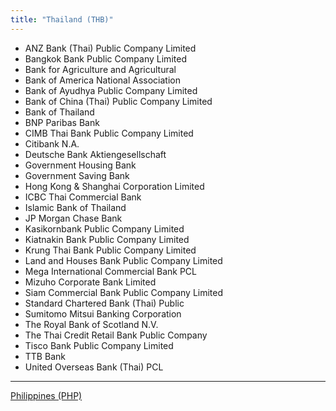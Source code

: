 ```yaml
---
title: "Thailand (THB)"
---
```


* ANZ Bank (Thai) Public Company Limited
* Bangkok Bank Public Company Limited
* Bank for Agriculture and Agricultural
* Bank of America National Association
* Bank of Ayudhya Public Company Limited
* Bank of China (Thai) Public Company Limited
* Bank of Thailand
* BNP Paribas Bank
* CIMB Thai Bank Public Company Limited
* Citibank N.A.
* Deutsche Bank Aktiengesellschaft
* Government Housing Bank
* Government Saving Bank
* Hong Kong & Shanghai Corporation Limited
* ICBC Thai Commercial Bank
* Islamic Bank of Thailand
* JP Morgan Chase Bank
* Kasikornbank Public Company Limited
* Kiatnakin Bank Public Company Limited
* Krung Thai Bank Public Company Limited
* Land and Houses Bank Public Company Limited
* Mega International Commercial Bank PCL
* Mizuho Corporate Bank Limited
* Siam Commercial Bank Public Company Limited
* Standard Chartered Bank (Thai) Public
* Sumitomo Mitsui Banking Corporation
* The Royal Bank of Scotland N.V.
* The Thai Credit Retail Bank Public Company
* Tisco Bank Public Company Limited
* TTB Bank
* United Overseas Bank (Thai) PCL

***

[Philippines (PHP)](/docs/philippines-php)
